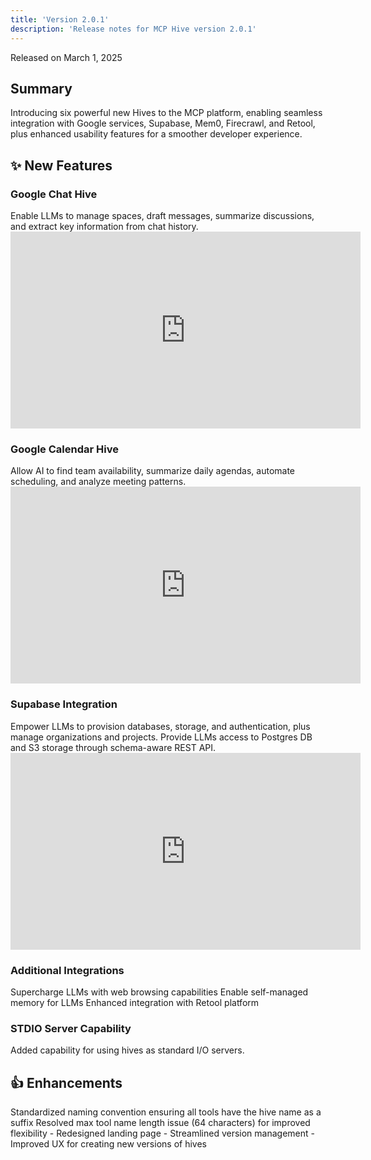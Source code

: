 ```yaml
---
title: 'Version 2.0.1'
description: 'Release notes for MCP Hive version 2.0.1'
---
```


<Note>Released on March 1, 2025</Note>

## Summary

Introducing six powerful new Hives to the MCP platform, enabling seamless integration with Google services, Supabase, Mem0, Firecrawl, and Retool, plus enhanced usability features for a smoother developer experience.

## ✨ New Features

### Google Chat Hive

<Card title="Google Chat Integration" icon="message">
  Enable LLMs to manage spaces, draft messages, summarize discussions, and extract key information from chat history.
</Card>

<Frame>
  <iframe
    width="560"
    height="315"
    src="https://www.youtube.com/embed/1621_dvi1sM"
    title="Demo: Google Chat Integration"
    frameborder="0"
    allow="accelerometer; autoplay; clipboard-write; encrypted-media; gyroscope; picture-in-picture"
    allowfullscreen
  ></iframe>
</Frame>

### Google Calendar Hive

<Card title="Calendar Management" icon="calendar">
  Allow AI to find team availability, summarize daily agendas, automate scheduling, and analyze meeting patterns.
</Card>

<Frame>
  <iframe
    width="560"
    height="315"
    src="https://www.youtube.com/embed/F-6kH2z9CA4"
    title="Demo: Calendar Integration"
    frameborder="0"
    allow="accelerometer; autoplay; clipboard-write; encrypted-media; gyroscope; picture-in-picture"
    allowfullscreen
  ></iframe>
</Frame>

### Supabase Integration

<CardGroup cols={2}>
  <Card title="Supabase Admin Hive" icon="database">
    Empower LLMs to provision databases, storage, and authentication, plus manage organizations and projects.
  </Card>
  <Card title="Supabase Data Hive" icon="table">
    Provide LLMs access to Postgres DB and S3 storage through schema-aware REST API.
  </Card>
</CardGroup>

<Frame>
  <iframe
    width="560"
    height="315"
    src="https://www.youtube.com/embed/6nsA00ytrMg"
    title="Demo: Supabase Integration"
    frameborder="0"
    allow="accelerometer; autoplay; clipboard-write; encrypted-media; gyroscope; picture-in-picture"
    allowfullscreen
  ></iframe>
</Frame>

### Additional Integrations

<CardGroup cols={3}>
  <Card title="Firecrawl Hive" icon="spider">
    Supercharge LLMs with web browsing capabilities
  </Card>
  <Card title="Mem0 Hive" icon="memory">
    Enable self-managed memory for LLMs
  </Card>
  <Card title="Retool Hive" icon="wrench">
    Enhanced integration with Retool platform
  </Card>
</CardGroup>

### STDIO Server Capability
Added capability for using hives as standard I/O servers.

## 👍 Enhancements

<AccordionGroup>
  <Accordion title="Naming Convention">
    Standardized naming convention ensuring all tools have the hive name as a suffix
  </Accordion>
  <Accordion title="Character Limitations">
    Resolved max tool name length issue (64 characters) for improved flexibility
  </Accordion>
  <Accordion title="UI Improvements">
    - Redesigned landing page
    - Streamlined version management
    - Improved UX for creating new versions of hives
  </Accordion>
</AccordionGroup> 